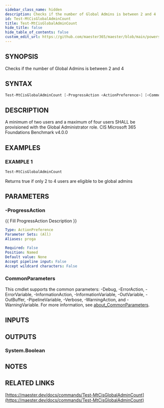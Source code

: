 ```yaml
---
sidebar_class_name: hidden
description: Checks if the number of Global Admins is between 2 and 4
id: Test-MtCisGlobalAdminCount
title: Test-MtCisGlobalAdminCount
hide_title: false
hide_table_of_contents: false
custom_edit_url: https://github.com/maester365/maester/blob/main/powershell/public/Test-MtCisGlobalAdminCount.ps1
---
```


## SYNOPSIS

Checks if the number of Global Admins is between 2 and 4

## SYNTAX

```powershell
Test-MtCisGlobalAdminCount [-ProgressAction <ActionPreference>] [<CommonParameters>]
```

## DESCRIPTION

A minimum of two users and a maximum of four users SHALL be provisioned with the Global Administrator role.
CIS Microsoft 365 Foundations Benchmark v4.0.0

## EXAMPLES

### EXAMPLE 1

```powershell
Test-MtCisGlobalAdminCount
```

Returns true if only 2 to 4 users are eligible to be global admins

## PARAMETERS

### -ProgressAction

\{\{ Fill ProgressAction Description \}\}

```yaml
Type: ActionPreference
Parameter Sets: (All)
Aliases: proga

Required: False
Position: Named
Default value: None
Accept pipeline input: False
Accept wildcard characters: False
```

### CommonParameters

This cmdlet supports the common parameters: -Debug, -ErrorAction, -ErrorVariable, -InformationAction, -InformationVariable, -OutVariable, -OutBuffer, -PipelineVariable, -Verbose, -WarningAction, and -WarningVariable. For more information, see [about_CommonParameters](http://go.microsoft.com/fwlink/?LinkID=113216).

## INPUTS

## OUTPUTS

### System.Boolean

## NOTES

## RELATED LINKS

[https://maester.dev/docs/commands/Test-MtCisGlobalAdminCount](https://maester.dev/docs/commands/Test-MtCisGlobalAdminCount)

